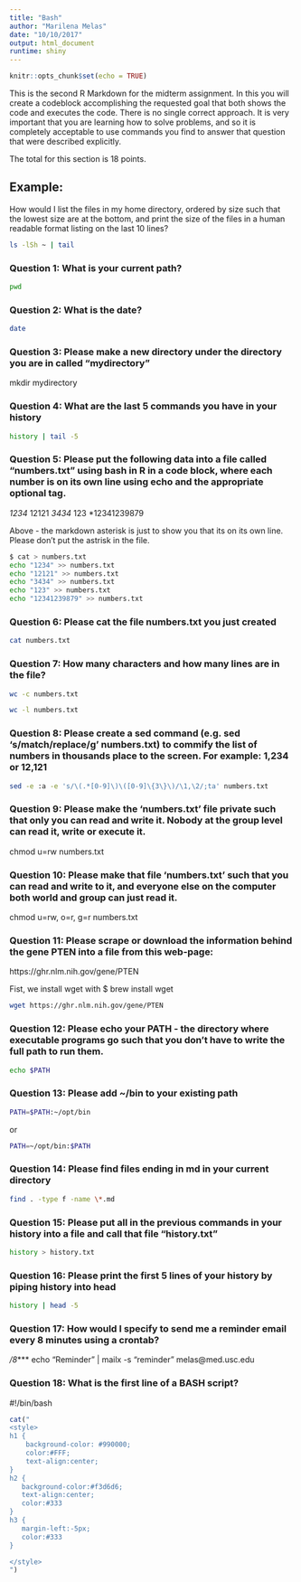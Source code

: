 ```yaml
---
title: "Bash"
author: "Marilena Melas"
date: "10/10/2017"
output: html_document
runtime: shiny
---
```


```r
knitr::opts_chunk$set(echo = TRUE)
```

This is the second R Markdown for the midterm assignment. In this you will create a codeblock accomplishing the requested goal that both shows the code and executes the code.  There is no single correct approach.  It is very important that you are learning how to solve problems, and so it is completely acceptable to use commands you find to answer that question that were described explicitly.   

The total for this section is 18 points.

## Example:

How would I list the files in my home directory, ordered by size such that the lowest size are at the bottom, and print the size of the files in a human readable format listing on the last 10 lines?

```bash
ls -lSh ~ | tail
```

### Question 1:  What is your current path?

```bash
pwd
```


### Question 2:  What is the date?

```bash
date
```

### Question 3:  Please make a new directory under the directory you are in called "mydirectory"

mkdir mydirectory


### Question 4:  What are the last 5 commands you have in your history
```bash
history | tail -5
```

### Question 5:  Please put the following data into a file called "numbers.txt" using bash in R in a code block, where each number is on its own line using echo and the appropriate optional tag.

*1234
*12121
*3434
*123
*12341239879

Above - the markdown asterisk is just to show you that its on its own line. Please don't put the astrisk in the file.

```bash
$ cat > numbers.txt 
echo "1234" >> numbers.txt 
echo "12121" >> numbers.txt
echo "3434" >> numbers.txt
echo "123" >> numbers.txt
echo "12341239879" >> numbers.txt
```

### Question 6:  Please cat the file numbers.txt you just created

```bash
cat numbers.txt
```

### Question 7:  How many characters and how many lines are in the file?

```bash
wc -c numbers.txt
```

```bash
wc -l numbers.txt
```

### Question 8: Please create a sed command (e.g. sed 's/match/replace/g' numbers.txt) to commify the list of numbers in thousands place to the screen.  For example: 1,234 or 12,121

```bash
sed -e :a -e 's/\(.*[0-9]\)\([0-9]\{3\}\)/\1,\2/;ta' numbers.txt
```

### Question 9:  Please make the 'numbers.txt' file private such that only you can read and write it.  Nobody at the group level can read it, write or execute it.

chmod u=rw numbers.txt

### Question 10:   Please make that file 'numbers.txt' such that you can read and write to it, and everyone else on the computer both world and group can just read it.

chmod u=rw, o=r, g=r numbers.txt 

### Question 11:  Please scrape or download the information behind the gene PTEN into a file from this web-page:
https://ghr.nlm.nih.gov/gene/PTEN

Fist, we install wget with $ brew install wget

```bash
wget https://ghr.nlm.nih.gov/gene/PTEN 
```

### Question 12:  Please echo your PATH - the directory where executable programs go such that you don't have to write the full path to run them.  

```bash
echo $PATH
```

### Question 13:  Please add ~/bin to your existing path
```bash
PATH=$PATH:~/opt/bin       
```
or

```bash
PATH=~/opt/bin:$PATH       
```

### Question 14:  Please find files ending in md in your current directory

```bash
find . -type f -name \*.md      
```

### Question 15:  Please put all in the previous commands in your history into a file and call that file "history.txt"

```bash
history > history.txt   
```

### Question 16:  Please print the first 5 lines of your history by piping history into head

```bash
history | head -5   
```

### Question 17:  How would I specify to send me a reminder email every 8 minutes using a crontab?

*/8**** echo "Reminder" | mailx -s "reminder" melas@med.usc.edu

### Question 18: What is the first line of a BASH script?

#!/bin/bash


<!-- The text below is just to reformat the page, using css styling -->
```r
cat("
<style>
h1 {
    background-color: #990000;
    color:#FFF;
    text-align:center;
}
h2 {
   background-color:#f3d6d6;
   text-align:center;
   color:#333
}
h3 {
   margin-left:-5px;
   color:#333
}

</style>
")
```
